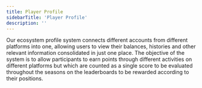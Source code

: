 ```yaml
---
title: Player Profile
sidebarTitle: 'Player Profile'
description: ''
---
```


Our ecosystem profile system connects different accounts from different platforms into one, allowing users to view their balances, histories and other relevant information consolidated in just one place.
The objective of the system is to allow participants to earn points through different activities on different platforms but which are counted as a single score to be evaluated throughout the seasons on the leaderboards to be rewarded according to their positions.
